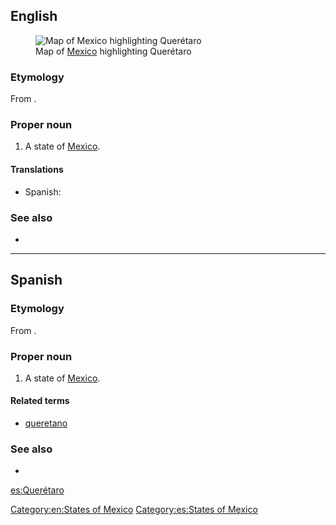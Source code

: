 ==English==
[[File:Mexico map, MX-QUE.svg|thumb|Map of [[Mexico]] highlighting Querétaro]]
===Etymology===
From {{etyl|pua|en}}.

===Proper noun===
{{en-proper noun}}

# A state of [[Mexico]].

====Translations====
{{trans-top|state of Mexico}}
*Spanish: {{t+|es|Querétaro|m}}
{{trans-mid}}
{{trans-bottom}}

===See also===
*{{pedialite}}

[[Category:en:States of Mexico]]

----

==Spanish==

===Etymology===
From {{etyl|pua|es}}.

===Proper noun===
{{es-proper noun|m}}

# A state of [[Mexico]].

====Related terms====
*[[queretano]]

===See also===
* {{pedialite|lang=es}}

[[Category:es:States of Mexico]]

[[es:Querétaro]]